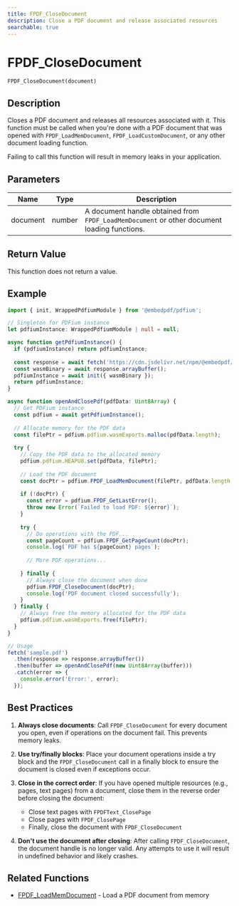 ```yaml
---
title: FPDF_CloseDocument
description: Close a PDF document and release associated resources
searchable: true
---
```


# FPDF_CloseDocument

`FPDF_CloseDocument(document)`

## Description

Closes a PDF document and releases all resources associated with it. This function must be called when you're done with a PDF document that was opened with `FPDF_LoadMemDocument`, `FPDF_LoadCustomDocument`, or any other document loading function.

Failing to call this function will result in memory leaks in your application.

## Parameters

| Name | Type | Description |
|------|------|-------------|
| document | number | A document handle obtained from `FPDF_LoadMemDocument` or other document loading functions. |

## Return Value

This function does not return a value.

## Example

```typescript
import { init, WrappedPdfiumModule } from '@embedpdf/pdfium';

// Singleton for PDFium instance
let pdfiumInstance: WrappedPdfiumModule | null = null;

async function getPdfiumInstance() {
  if (pdfiumInstance) return pdfiumInstance;
  
  const response = await fetch('https://cdn.jsdelivr.net/npm/@embedpdf/pdfium/pdfium.wasm');
  const wasmBinary = await response.arrayBuffer();
  pdfiumInstance = await init({ wasmBinary });
  return pdfiumInstance;
}

async function openAndClosePdf(pdfData: Uint8Array) {
  // Get PDFium instance
  const pdfium = await getPdfiumInstance();
  
  // Allocate memory for the PDF data
  const filePtr = pdfium.pdfium.wasmExports.malloc(pdfData.length);
  
  try {
    // Copy the PDF data to the allocated memory
    pdfium.pdfium.HEAPU8.set(pdfData, filePtr);
    
    // Load the PDF document
    const docPtr = pdfium.FPDF_LoadMemDocument(filePtr, pdfData.length, 0);
    
    if (!docPtr) {
      const error = pdfium.FPDF_GetLastError();
      throw new Error(`Failed to load PDF: ${error}`);
    }
    
    try {
      // Do operations with the PDF...
      const pageCount = pdfium.FPDF_GetPageCount(docPtr);
      console.log(`PDF has ${pageCount} pages`);
      
      // More PDF operations...
      
    } finally {
      // Always close the document when done
      pdfium.FPDF_CloseDocument(docPtr);
      console.log('PDF document closed successfully');
    }
  } finally {
    // Always free the memory allocated for the PDF data
    pdfium.pdfium.wasmExports.free(filePtr);
  }
}

// Usage
fetch('sample.pdf')
  .then(response => response.arrayBuffer())
  .then(buffer => openAndClosePdf(new Uint8Array(buffer)))
  .catch(error => {
    console.error('Error:', error);
  });
```

## Best Practices

1. **Always close documents**: Call `FPDF_CloseDocument` for every document you open, even if operations on the document fail. This prevents memory leaks.

2. **Use try/finally blocks**: Place your document operations inside a try block and the `FPDF_CloseDocument` call in a finally block to ensure the document is closed even if exceptions occur.

3. **Close in the correct order**: If you have opened multiple resources (e.g., pages, text pages) from a document, close them in the reverse order before closing the document:
   - Close text pages with `FPDFText_ClosePage`
   - Close pages with `FPDF_ClosePage`
   - Finally, close the document with `FPDF_CloseDocument`

4. **Don't use the document after closing**: After calling `FPDF_CloseDocument`, the document handle is no longer valid. Any attempts to use it will result in undefined behavior and likely crashes.

## Related Functions

- [FPDF_LoadMemDocument](/docs/pdfium/functions/FPDF_LoadMemDocument) - Load a PDF document from memory